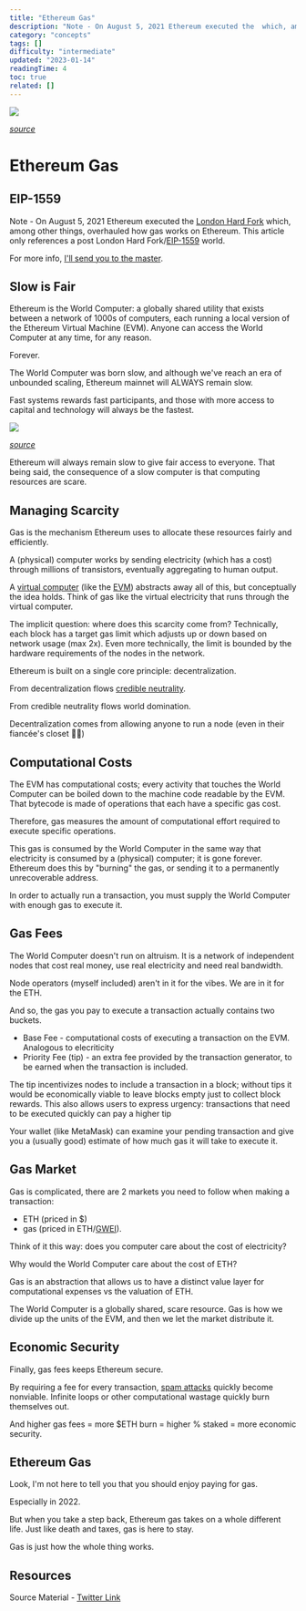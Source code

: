 ```yaml
---
title: "Ethereum Gas"
description: "Note - On August 5, 2021 Ethereum executed the  which, among other things, overhauled how gas works on Ethereum."
category: "concepts"
tags: []
difficulty: "intermediate"
updated: "2023-01-14"
readingTime: 4
toc: true
related: []
---
```


![](/images/gas-banner.jpg)

[*source*](https://www.hodlnaut.com/academy/ethereum-gas-system)

# Ethereum Gas

## EIP-1559

Note - On August 5, 2021 Ethereum executed the [London Hard Fork](https://blog.ethereum.org/2021/07/15/london-mainnet-announcement) which, among other things, overhauled how gas works on Ethereum. This article only references a post London Hard Fork/[EIP-1559](https://eips.ethereum.org/EIPS/eip-1559) world. 

For more info, [I'll send you to the master](https://notes.ethereum.org/@vbuterin/eip-1559-faq).

## Slow is Fair

Ethereum is the World Computer: a globally shared utility that exists between a network of 1000s of computers, each running a local version of the Ethereum Virtual Machine (EVM). Anyone can access the World Computer at any time, for any reason. 

Forever.

The World Computer was born slow, and although we've reach an era of unbounded scaling, Ethereum mainnet will ALWAYS remain slow. 

Fast systems rewards fast participants, and those with more access to capital and technology will always be the fastest.

![](/images/gas-hasu-quote.png)

[*source*](https://twitter.com/hasufl/status/1565249565435068417)

  
Ethereum will always remain slow to give fair access to everyone. That being said, the consequence of a slow computer is that computing resources are scare. 

## Managing Scarcity

Gas is the mechanism Ethereum uses to allocate these resources fairly and efficiently.

A (physical) computer works by sending electricity (which has a cost) through millions of transistors, eventually aggregating to human output. 

A [virtual computer](https://en.wikipedia.org/wiki/Virtual_machine) (like the [EVM](https://ethereum.org/en/developers/docs/evm/)) abstracts away all of this, but conceptually the idea holds. Think of gas like the virtual electricity that runs through the virtual computer.

The implicit question: where does this scarcity come from? Technically, each block has a target gas limit which adjusts up or down based on network usage (max 2x). Even more technically, the limit is bounded by the hardware requirements of the nodes in the network.

Ethereum is built on a single core principle: decentralization. 

From decentralization flows [credible neutrality](/concepts/credible-neutrality). 

From credible neutrality flows world domination. 

Decentralization comes from allowing anyone to run a node (even in their fiancée's closet 🙋‍♂️)

## Computational Costs

The EVM has computational costs; every activity that touches the World Computer can be boiled down to the machine code readable by the EVM. That bytecode is made of operations that each have a specific gas cost. 

Therefore, gas measures the amount of computational effort required to execute specific operations.

This gas is consumed by the World Computer in the same way that electricity is consumed by a (physical) computer; it is gone forever. Ethereum does this by "burning" the gas, or sending it to a permanently unrecoverable address.

In order to actually run a transaction, you must supply the World Computer with enough gas to execute it.

## Gas Fees

The World Computer doesn't run on altruism. It is a network of independent nodes that cost real money, use real electricity and need real bandwidth.

Node operators (myself included) aren't in it for the vibes. We are in it for the ETH.

And so, the gas you pay to execute a transaction actually contains two buckets. 

*   Base Fee - computational costs of executing a transaction on the EVM. Analogous to elecriticity
*   Priority Fee (tip) - an extra fee provided by the transaction generator, to be earned when the transaction is included.

The tip incentivizes nodes to include a transaction in a block; without tips it would be economically viable to leave blocks empty just to collect block rewards. This also allows users to express urgency: transactions that need to be executed quickly can pay a higher tip

Your wallet (like MetaMask) can examine your pending transaction and give you a (usually good) estimate of how much gas it will take to execute it.

## Gas Market

Gas is complicated, there are 2 markets you need to follow when making a transaction: 

*   ETH (priced in $) 
*   gas (priced in ETH/[GWEI](https://www.investopedia.com/terms/g/gwei-ethereum.asp)). 

Think of it this way: does you computer care about the cost of electricity? 

Why would the World Computer care about the cost of ETH?

Gas is an abstraction that allows us to have a distinct value layer for computational expenses vs the valuation of ETH. 

The World Computer is a globally shared, scare resource. Gas is how we divide up the units of the EVM, and then we let the market distribute it.

## Economic Security

Finally, gas fees keeps Ethereum secure. 

By requiring a fee for every transaction, [spam attacks](https://en.wikipedia.org/wiki/Denial-of-service_attack) quickly become nonviable. Infinite loops or other computational wastage quickly burn themselves out.

And higher gas fees = more $ETH burn = higher % staked = more economic security.

## Ethereum Gas

Look, I'm not here to tell you that you should enjoy paying for gas. 

Especially in 2022.

But when you take a step back, Ethereum gas takes on a whole different life. Just like death and taxes, gas is here to stay.

Gas is just how the whole thing works.

## Resources

Source Material - [Twitter Link](https://twitter.com/logarithmicrex/status/1569397466046537728)


